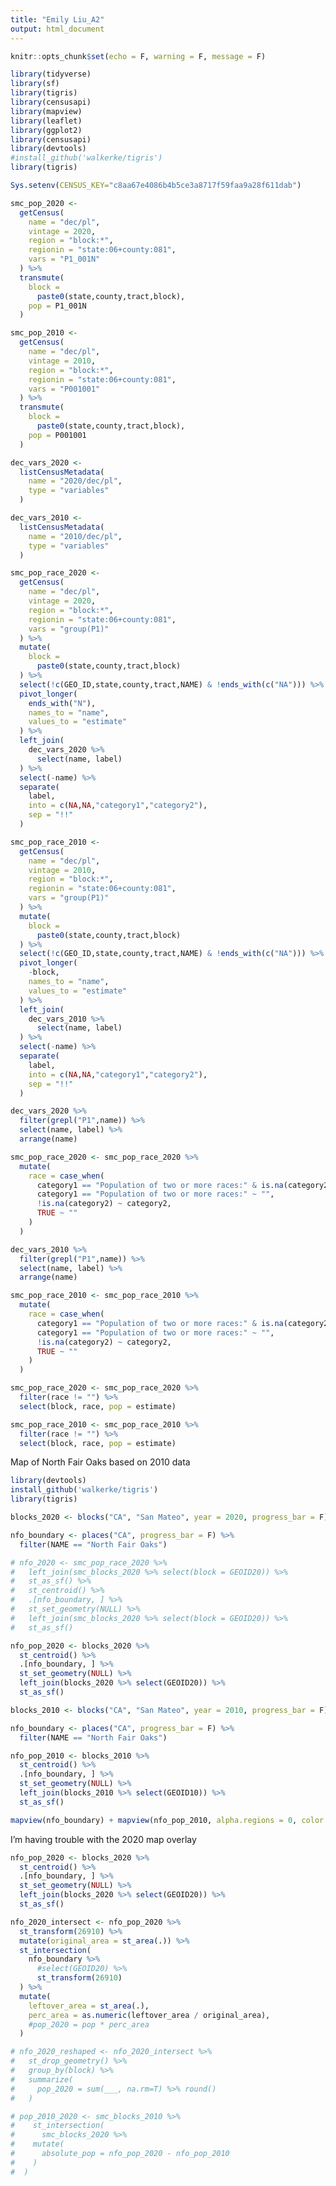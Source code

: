 ```yaml
---
title: "Emily Liu_A2"
output: html_document
---
```


```r
knitr::opts_chunk$set(echo = F, warning = F, message = F)
```

```r
library(tidyverse)
library(sf)
library(tigris)
library(censusapi)
library(mapview)
library(leaflet)
library(ggplot2)
library(censusapi)
library(devtools)
#install_github('walkerke/tigris')
library(tigris)

Sys.setenv(CENSUS_KEY="c8aa67e4086b4b5ce3a8717f59faa9a28f611dab")

smc_pop_2020 <-
  getCensus(
    name = "dec/pl",
    vintage = 2020,
    region = "block:*", 
    regionin = "state:06+county:081",
    vars = "P1_001N"
  ) %>% 
  transmute(
    block =
      paste0(state,county,tract,block),
    pop = P1_001N
  )

smc_pop_2010 <-
  getCensus(
    name = "dec/pl",
    vintage = 2010,
    region = "block:*", 
    regionin = "state:06+county:081",
    vars = "P001001"
  ) %>% 
  transmute(
    block =
      paste0(state,county,tract,block),
    pop = P001001
  )
```

```r
dec_vars_2020 <-
  listCensusMetadata(
    name = "2020/dec/pl",
    type = "variables"
  )

dec_vars_2010 <-
  listCensusMetadata(
    name = "2010/dec/pl",
    type = "variables"
  )

smc_pop_race_2020 <-
  getCensus(
    name = "dec/pl",
    vintage = 2020,
    region = "block:*", 
    regionin = "state:06+county:081",
    vars = "group(P1)"
  ) %>% 
  mutate(
    block =
      paste0(state,county,tract,block)
  ) %>% 
  select(!c(GEO_ID,state,county,tract,NAME) & !ends_with(c("NA"))) %>% 
  pivot_longer(
    ends_with("N"),
    names_to = "name",
    values_to = "estimate"
  ) %>%
  left_join(
    dec_vars_2020 %>% 
      select(name, label)
  ) %>% 
  select(-name) %>% 
  separate(
    label,
    into = c(NA,NA,"category1","category2"),
    sep = "!!"
  )

smc_pop_race_2010 <-
  getCensus(
    name = "dec/pl",
    vintage = 2010,
    region = "block:*", 
    regionin = "state:06+county:081",
    vars = "group(P1)"
  ) %>% 
  mutate(
    block =
      paste0(state,county,tract,block)
  ) %>% 
  select(!c(GEO_ID,state,county,tract,NAME) & !ends_with(c("NA"))) %>% 
  pivot_longer(
    -block,
    names_to = "name",
    values_to = "estimate"
  ) %>%
  left_join(
    dec_vars_2010 %>% 
      select(name, label)
  ) %>% 
  select(-name) %>% 
  separate(
    label,
    into = c(NA,NA,"category1","category2"),
    sep = "!!"
  )
```

```r
dec_vars_2020 %>% 
  filter(grepl("P1",name)) %>% 
  select(name, label) %>% 
  arrange(name)

smc_pop_race_2020 <- smc_pop_race_2020 %>% 
  mutate(
    race = case_when(
      category1 == "Population of two or more races:" & is.na(category2) ~ "Two or more races",
      category1 == "Population of two or more races:" ~ "",
      !is.na(category2) ~ category2,
      TRUE ~ ""
    )
  )

dec_vars_2010 %>% 
  filter(grepl("P1",name)) %>% 
  select(name, label) %>% 
  arrange(name)

smc_pop_race_2010 <- smc_pop_race_2010 %>% 
  mutate(
    race = case_when(
      category1 == "Population of two or more races:" & is.na(category2) ~ "Two or more races",
      category1 == "Population of two or more races:" ~ "",
      !is.na(category2) ~ category2,
      TRUE ~ ""
    )
  )

smc_pop_race_2020 <- smc_pop_race_2020 %>% 
  filter(race != "") %>% 
  select(block, race, pop = estimate)

smc_pop_race_2010 <- smc_pop_race_2010 %>% 
  filter(race != "") %>% 
  select(block, race, pop = estimate)
```
Map of North Fair Oaks based on 2010 data
```r
library(devtools)
install_github('walkerke/tigris')
library(tigris)

blocks_2020 <- blocks("CA", "San Mateo", year = 2020, progress_bar = F)

nfo_boundary <- places("CA", progress_bar = F) %>% 
  filter(NAME == "North Fair Oaks")

# nfo_2020 <- smc_pop_race_2020 %>% 
#   left_join(smc_blocks_2020 %>% select(block = GEOID20)) %>% 
#   st_as_sf() %>% 
#   st_centroid() %>% 
#   .[nfo_boundary, ] %>% 
#   st_set_geometry(NULL) %>% 
#   left_join(smc_blocks_2020 %>% select(block = GEOID20)) %>% 
#   st_as_sf()

nfo_pop_2020 <- blocks_2020 %>% 
  st_centroid() %>% 
  .[nfo_boundary, ] %>% 
  st_set_geometry(NULL) %>% 
  left_join(blocks_2020 %>% select(GEOID20)) %>% 
  st_as_sf()

blocks_2010 <- blocks("CA", "San Mateo", year = 2010, progress_bar = F)

nfo_boundary <- places("CA", progress_bar = F) %>% 
  filter(NAME == "North Fair Oaks")

nfo_pop_2010 <- blocks_2010 %>% 
  st_centroid() %>% 
  .[nfo_boundary, ] %>% 
  st_set_geometry(NULL) %>% 
  left_join(blocks_2010 %>% select(GEOID10)) %>% 
  st_as_sf()

mapview(nfo_boundary) + mapview(nfo_pop_2010, alpha.regions = 0, color = "red", lwd = 2)
```
I'm having trouble with the 2020 map overlay 
```r
nfo_pop_2020 <- blocks_2020 %>% 
  st_centroid() %>% 
  .[nfo_boundary, ] %>% 
  st_set_geometry(NULL) %>% 
  left_join(blocks_2020 %>% select(GEOID20)) %>% 
  st_as_sf()

nfo_2020_intersect <- nfo_pop_2020 %>% 
  st_transform(26910) %>% 
  mutate(original_area = st_area(.)) %>% 
  st_intersection(
    nfo_boundary %>%
      #select(GEOID20) %>% 
      st_transform(26910)
  ) %>% 
  mutate(
    leftover_area = st_area(.),
    perc_area = as.numeric(leftover_area / original_area),
    #pop_2020 = pop * perc_area
  )

# nfo_2020_reshaped <- nfo_2020_intersect %>%
#   st_drop_geometry() %>% 
#   group_by(block) %>% 
#   summarize(
#     pop_2020 = sum(___, na.rm=T) %>% round()
#   )

# pop_2010_2020 <- smc_blocks_2010 %>%
#    st_intersection(
#      smc_blocks_2020 %>%
#    mutate(
#      absolute_pop = nfo_pop_2020 - nfo_pop_2010
#    )
#  )
```


```r
```